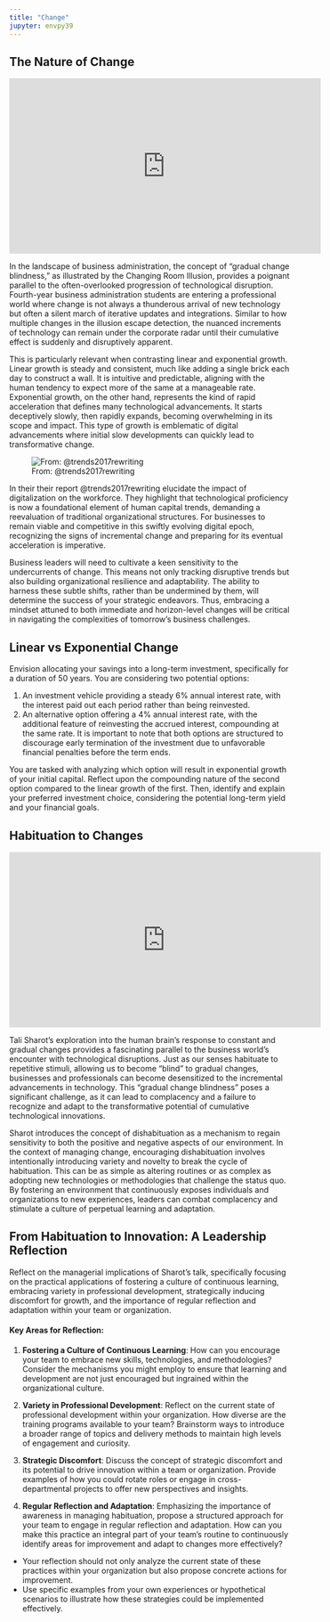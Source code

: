 ```yaml
---
title: "Change"
jupyter: envpy39
---
```


## The Nature of Change

```{=html}
<div class="embed-responsive embed-responsive-16by9 my-3">
<iframe width="560" height="315" src="https://www.youtube.com/embed/TXk-Oc35oN4?si=JsEkK17sfnZgVB3V" title="YouTube video player" frameborder="0" allow="accelerometer; autoplay; clipboard-write; encrypted-media; gyroscope; picture-in-picture; web-share" allowfullscreen></iframe>
</div>
```

In the landscape of business administration, the concept of "gradual change blindness," as illustrated by the Changing Room Illusion, provides a poignant parallel to the often-overlooked progression of technological disruption. Fourth-year business administration students are entering a professional world where change is not always a thunderous arrival of new technology but often a silent march of iterative updates and integrations. Similar to how multiple changes in the illusion escape detection, the nuanced increments of technology can remain under the corporate radar until their cumulative effect is suddenly and disruptively apparent.

This is particularly relevant when contrasting linear and exponential growth. Linear growth is steady and consistent, much like adding a single brick each day to construct a wall. It is intuitive and predictable, aligning with the human tendency to expect more of the same at a manageable rate. Exponential growth, on the other hand, represents the kind of rapid acceleration that defines many technological advancements. It starts deceptively slowly, then rapidly expands, becoming overwhelming in its scope and impact. This type of growth is emblematic of digital advancements where initial slow developments can quickly lead to transformative change.

![From: @trends2017rewriting](images/tech-adoption.png)

In their their report @trends2017rewriting elucidate the impact of digitalization on the workforce. They highlight that technological proficiency is now a foundational element of human capital trends, demanding a reevaluation of traditional organizational structures. For businesses to remain viable and competitive in this swiftly evolving digital epoch, recognizing the signs of incremental change and preparing for its eventual acceleration is imperative.

Business leaders will need to cultivate a keen sensitivity to the undercurrents of change. This means not only tracking disruptive trends but also building organizational resilience and adaptability. The ability to harness these subtle shifts, rather than be undermined by them, will determine the success of your strategic endeavors. Thus, embracing a mindset attuned to both immediate and horizon-level changes will be critical in navigating the complexities of tomorrow's business challenges.

::: callout-caution
## Linear vs Exponential Change

Envision allocating your savings into a long-term investment, specifically for a duration of 50 years. You are considering two potential options:

1.  An investment vehicle providing a steady 6% annual interest rate, with the interest paid out each period rather than being reinvested.
2.  An alternative option offering a 4% annual interest rate, with the additional feature of reinvesting the accrued interest, compounding at the same rate. It is important to note that both options are structured to discourage early termination of the investment due to unfavorable financial penalties before the term ends.

You are tasked with analyzing which option will result in exponential growth of your initial capital. Reflect upon the compounding nature of the second option compared to the linear growth of the first. Then, identify and explain your preferred investment choice, considering the potential long-term yield and your financial goals.
:::

## Habituation to Changes

```{=html}
<div class="embed-responsive embed-responsive-16by9 my-3">
<iframe width="560" height="315" src="https://www.youtube.com/embed/vTLUEwbhUmM?si=ZqVrX23S0wTQP8CN" title="YouTube video player" frameborder="0" allow="accelerometer; autoplay; clipboard-write; encrypted-media; gyroscope; picture-in-picture; web-share" referrerpolicy="strict-origin-when-cross-origin" allowfullscreen></iframe>
</div>
```
Tali Sharot's exploration into the human brain's response to constant and gradual changes provides a fascinating parallel to the business world's encounter with technological disruptions. Just as our senses habituate to repetitive stimuli, allowing us to become "blind" to gradual changes, businesses and professionals can become desensitized to the incremental advancements in technology. This "gradual change blindness" poses a significant challenge, as it can lead to complacency and a failure to recognize and adapt to the transformative potential of cumulative technological innovations.

Sharot introduces the concept of dishabituation as a mechanism to regain sensitivity to both the positive and negative aspects of our environment. In the context of managing change, encouraging dishabituation involves intentionally introducing variety and novelty to break the cycle of habituation. This can be as simple as altering routines or as complex as adopting new technologies or methodologies that challenge the status quo. By fostering an environment that continuously exposes individuals and organizations to new experiences, leaders can combat complacency and stimulate a culture of perpetual learning and adaptation.

::: callout-caution
## From Habituation to Innovation: A Leadership Reflection

Reflect on the managerial implications of Sharot's talk, specifically focusing on the practical applications of fostering a culture of continuous learning, embracing variety in professional development, strategically inducing discomfort for growth, and the importance of regular reflection and adaptation within your team or organization.

#### Key Areas for Reflection: {.unnumbered}

1.  **Fostering a Culture of Continuous Learning**: How can you encourage your team to embrace new skills, technologies, and methodologies? Consider the mechanisms you might employ to ensure that learning and development are not just encouraged but ingrained within the organizational culture.

2.  **Variety in Professional Development**: Reflect on the current state of professional development within your organization. How diverse are the training programs available to your team? Brainstorm ways to introduce a broader range of topics and delivery methods to maintain high levels of engagement and curiosity.

3.  **Strategic Discomfort**: Discuss the concept of strategic discomfort and its potential to drive innovation within a team or organization. Provide examples of how you could rotate roles or engage in cross-departmental projects to offer new perspectives and insights.

4.  **Regular Reflection and Adaptation**: Emphasizing the importance of awareness in managing habituation, propose a structured approach for your team to engage in regular reflection and adaptation. How can you make this practice an integral part of your team's routine to continuously identify areas for improvement and adapt to changes more effectively?

-   Your reflection should not only analyze the current state of these practices within your organization but also propose concrete actions for improvement.
-   Use specific examples from your own experiences or hypothetical scenarios to illustrate how these strategies could be implemented effectively.
:::